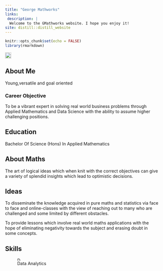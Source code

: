 ```yaml
---
title: "George Mathworks"
links: 
 description: |
  Welcome to the GMathworks website. I hope you enjoy it!
site: distill::distill_website
---
```


```r
knitr::opts_chunk$set(echo = FALSE)
library(rmarkdown)

```

![](glogo.PNG){width=20px}


## About Me

Young,versatile and goal oriented

### Career Objective

To be a vibrant expert in solving real world business problems through Applied Mathematics and Data Science with the ability to assume higher challenging positions.

## Education

Bachelor Of Science (Hons) In Applied Mathematics

## About Maths

The art of logical ideas which when knit with the correct objectives can give a variety of splendid insights which lead to optimistic decisions.

## Ideas

To disseminate the knowledge acquired in pure maths and statistics via face to face and online-classes with the view of reaching out to many who are challenged and some limited by different obstacles.

To provide lessons which involve real world maths applications with the hope of eliminating negativity towards the subject and erasing doubt in some concepts.

## Skills

![Data Analytics](Rlogo.PNG){width=10px}